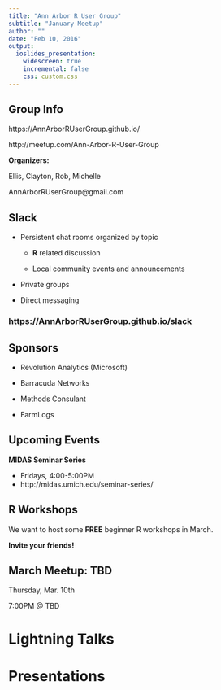 ```yaml
---
title: "Ann Arbor R User Group"
subtitle: "January Meetup"
author: ""
date: "Feb 10, 2016"
output:
  ioslides_presentation:
    widescreen: true
    incremental: false
    css: custom.css
---
```


## Group Info {.reallybig}

https://AnnArborRUserGroup.github.io/

http://meetup.com/Ann-Arbor-R-User-Group

**Organizers:**

Ellis, Clayton, Rob, Michelle

AnnArborRUserGroup@gmail.com

## Slack {.bigger}

* Persistent chat rooms organized by topic

    + **R** related discussion
    
    + Local community events and announcements

* Private groups

* Direct messaging

### **https://AnnArborRUserGroup.github.io/slack**

## Sponsors {.biggest}

* Revolution Analytics (Microsoft)

* Barracuda Networks

* Methods Consulant

* FarmLogs

## Upcoming Events {.biggest}

**MIDAS Seminar Series**

* Fridays, 4:00-5:00PM
* http://midas.umich.edu/seminar-series/

## R Workshops {.biggest}

We want to host some **FREE** beginner R workshops in March.  
      
**Invite your friends!**

## March Meetup: TBD {.reallybig}

Thursday, Mar. 10th

7:00PM @ TBD

# Lightning Talks

# Presentations


